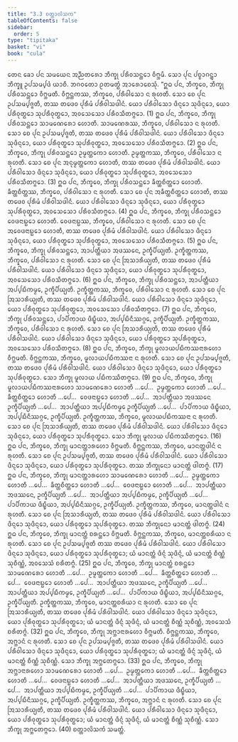 ```yaml
---
title: "3.3 ᨧᨲ᩠ᨲᩣᩃᩦᩈᨠ"
tableOfContents: false
sidebar:
  order: 5
type: "tipitaka"
basket: "vi"
book: "cula"
---
```



<DynamicBreadcrumb />

<Division number="160" book="cula">

<Paragraph number="673" book="cula">
ᨲᩮᨶ ᨡᩮᩣ ᨸᨶ ᩈᨾᨿᩮᨶ ᩋᨬ᩠ᨬᨲᩁᩮᩣ ᨽᩥᨠ᩠ᨡᩩ ᨸᩁᩥᩅᩈᨶ᩠ᨲᩮᩣ ᩅᩥᨻ᩠ᨽᨾᩥ. ᩈᩮᩣ ᨸᩩᨶ ᨸᨧ᩠ᨧᩣᨣᨶ᩠ᨲ᩠ᩅᩣ ᨽᩥᨠ᩠ᨡᩪ ᩏᨸᩈᨾ᩠ᨸᨴᩴ ᨿᩣᨧᩥ. ᨽᨣᩅᨲᩮᩣ ᩑᨲᨾᨲ᩠ᨳᩴ ᩋᩣᩁᩮᩣᨧᩮᩈᩩᩴ.
</Paragraph>

<Paragraph number="674" book="cula">
“ᩍᨵ ᨸᨶ, ᨽᩥᨠ᩠ᨡᩅᩮ, ᨽᩥᨠ᩠ᨡᩩ ᨸᩁᩥᩅᩈᨶ᩠ᨲᩮᩣ ᩅᩥᨻ᩠ᨽᨾᨲᩥ. ᩅᩥᨻ᩠ᨽᨶ᩠ᨲᨠᩔ, ᨽᩥᨠ᩠ᨡᩅᩮ, ᨸᩁᩥᩅᩤᩈᩮᩣ ᨶ ᩁᩩᩉᨲᩥ. ᩈᩮᩣ ᨧᩮ ᨸᩩᨶ ᩏᨸᩈᨾ᩠ᨸᨩ᩠ᨩᨲᩥ, ᨲᩔ ᨲᨴᩮᩅ ᨸᩩᩁᩥᨾᩴ ᨸᩁᩥᩅᩤᩈᨴᩤᨶᩴ. ᨿᩮᩣ ᨸᩁᩥᩅᩤᩈᩮᩣ ᨴᩥᨶ᩠ᨶᩮᩣ ᩈᩩᨴᩥᨶ᩠ᨶᩮᩣ, ᨿᩮᩣ ᨸᩁᩥᩅᩩᨲ᩠ᨳᩮᩣ ᩈᩩᨸᩁᩥᩅᩩᨲ᩠ᨳᩮᩣ, ᩋᩅᩈᩮᩈᩮᩣ ᨸᩁᩥᩅᩈᩥᨲᨻ᩠ᨻᩮᩣ. (1)
</Paragraph>

<Paragraph number="675" book="cula">
ᩍᨵ ᨸᨶ, ᨽᩥᨠ᩠ᨡᩅᩮ, ᨽᩥᨠ᩠ᨡᩩ ᨸᩁᩥᩅᩈᨶ᩠ᨲᩮᩣ ᩈᩣᨾᨱᩮᩁᩮᩣ ᩉᩮᩣᨲᩥ. ᩈᩣᨾᨱᩮᩁᩔ, ᨽᩥᨠ᩠ᨡᩅᩮ, ᨸᩁᩥᩅᩤᩈᩮᩣ ᨶ ᩁᩩᩉᨲᩥ. ᩈᩮᩣ ᨧᩮ ᨸᩩᨶ ᩏᨸᩈᨾ᩠ᨸᨩ᩠ᨩᨲᩥ, ᨲᩔ ᨲᨴᩮᩅ ᨸᩩᩁᩥᨾᩴ ᨸᩁᩥᩅᩤᩈᨴᩤᨶᩴ. ᨿᩮᩣ ᨸᩁᩥᩅᩤᩈᩮᩣ ᨴᩥᨶ᩠ᨶᩮᩣ ᩈᩩᨴᩥᨶ᩠ᨶᩮᩣ, ᨿᩮᩣ ᨸᩁᩥᩅᩩᨲ᩠ᨳᩮᩣ ᩈᩩᨸᩁᩥᩅᩩᨲ᩠ᨳᩮᩣ, ᩋᩅᩈᩮᩈᩮᩣ ᨸᩁᩥᩅᩈᩥᨲᨻ᩠ᨻᩮᩣ. (2)
</Paragraph>

<Paragraph number="676" book="cula">
ᩍᨵ ᨸᨶ, ᨽᩥᨠ᩠ᨡᩅᩮ, ᨽᩥᨠ᩠ᨡᩩ ᨸᩁᩥᩅᩈᨶ᩠ᨲᩮᩣ ᩏᨾ᩠ᨾᨲ᩠ᨲᨠᩮᩣ ᩉᩮᩣᨲᩥ. ᩏᨾ᩠ᨾᨲ᩠ᨲᨠᩔ, ᨽᩥᨠ᩠ᨡᩅᩮ, ᨸᩁᩥᩅᩤᩈᩮᩣ ᨶ ᩁᩩᩉᨲᩥ. ᩈᩮᩣ ᨧᩮ ᨸᩩᨶ ᩋᨶᩩᨾ᩠ᨾᨲ᩠ᨲᨠᩮᩣ ᩉᩮᩣᨲᩥ, ᨲᩔ ᨲᨴᩮᩅ ᨸᩩᩁᩥᨾᩴ ᨸᩁᩥᩅᩤᩈᨴᩤᨶᩴ. ᨿᩮᩣ ᨸᩁᩥᩅᩤᩈᩮᩣ ᨴᩥᨶ᩠ᨶᩮᩣ ᩈᩩᨴᩥᨶ᩠ᨶᩮᩣ, ᨿᩮᩣ ᨸᩁᩥᩅᩩᨲ᩠ᨳᩮᩣ ᩈᩩᨸᩁᩥᩅᩩᨲ᩠ᨳᩮᩣ, ᩋᩅᩈᩮᩈᩮᩣ ᨸᩁᩥᩅᩈᩥᨲᨻ᩠ᨻᩮᩣ. (3)
</Paragraph>

<Paragraph number="677" book="cula">
ᩍᨵ ᨸᨶ, ᨽᩥᨠ᩠ᨡᩅᩮ, ᨽᩥᨠ᩠ᨡᩩ ᨸᩁᩥᩅᩈᨶ᩠ᨲᩮᩣ ᨡᩥᨲ᩠ᨲᨧᩥᨲ᩠ᨲᩮᩣ ᩉᩮᩣᨲᩥ. ᨡᩥᨲ᩠ᨲᨧᩥᨲ᩠ᨲᩔ, ᨽᩥᨠ᩠ᨡᩅᩮ, ᨸᩁᩥᩅᩤᩈᩮᩣ ᨶ ᩁᩩᩉᨲᩥ. ᩈᩮᩣ ᨧᩮ ᨸᩩᨶ ᩋᨡᩥᨲ᩠ᨲᨧᩥᨲ᩠ᨲᩮᩣ ᩉᩮᩣᨲᩥ, ᨲᩔ ᨲᨴᩮᩅ ᨸᩩᩁᩥᨾᩴ ᨸᩁᩥᩅᩤᩈᨴᩤᨶᩴ. ᨿᩮᩣ ᨸᩁᩥᩅᩤᩈᩮᩣ ᨴᩥᨶ᩠ᨶᩮᩣ ᩈᩩᨴᩥᨶ᩠ᨶᩮᩣ, ᨿᩮᩣ ᨸᩁᩥᩅᩩᨲ᩠ᨳᩮᩣ ᩈᩩᨸᩁᩥᩅᩩᨲ᩠ᨳᩮᩣ, ᩋᩅᩈᩮᩈᩮᩣ ᨸᩁᩥᩅᩈᩥᨲᨻ᩠ᨻᩮᩣ. (4)
</Paragraph>

<Paragraph number="678" book="cula">
ᩍᨵ ᨸᨶ, ᨽᩥᨠ᩠ᨡᩅᩮ, ᨽᩥᨠ᩠ᨡᩩ ᨸᩁᩥᩅᩈᨶ᩠ᨲᩮᩣ ᩅᩮᨴᨶᩣᨭ᩠ᨭᩮᩣ ᩉᩮᩣᨲᩥ. ᩅᩮᨴᨶᩣᨭ᩠ᨭᩔ, ᨽᩥᨠ᩠ᨡᩅᩮ, ᨸᩁᩥᩅᩤᩈᩮᩣ ᨶ ᩁᩩᩉᨲᩥ. ᩈᩮᩣ ᨧᩮ ᨸᩩᨶ ᩋᩅᩮᨴᨶᩣᨭ᩠ᨭᩮᩣ ᩉᩮᩣᨲᩥ, ᨲᩔ ᨲᨴᩮᩅ ᨸᩩᩁᩥᨾᩴ ᨸᩁᩥᩅᩤᩈᨴᩤᨶᩴ. ᨿᩮᩣ ᨸᩁᩥᩅᩤᩈᩮᩣ ᨴᩥᨶ᩠ᨶᩮᩣ ᩈᩩᨴᩥᨶ᩠ᨶᩮᩣ, ᨿᩮᩣ ᨸᩁᩥᩅᩩᨲ᩠ᨳᩮᩣ ᩈᩩᨸᩁᩥᩅᩩᨲ᩠ᨳᩮᩣ, ᩋᩅᩈᩮᩈᩮᩣ ᨸᩁᩥᩅᩈᩥᨲᨻ᩠ᨻᩮᩣ. (5)
</Paragraph>

<Paragraph number="679" book="cula">
ᩍᨵ ᨸᨶ, ᨽᩥᨠ᩠ᨡᩅᩮ, ᨽᩥᨠ᩠ᨡᩩ ᨸᩁᩥᩅᩈᨶ᩠ᨲᩮᩣ, ᩋᩣᨸᨲ᩠ᨲᩥᨿᩣ ᩋᨴᩔᨶᩮ, ᩏᨠ᩠ᨡᩥᨸᩥᨿ᩠ᨿᨲᩥ. ᩏᨠ᩠ᨡᩥᨲ᩠ᨲᨠᩔ, ᨽᩥᨠ᩠ᨡᩅᩮ, ᨸᩁᩥᩅᩤᩈᩮᩣ ᨶ ᩁᩩᩉᨲᩥ. ᩈᩮᩣ ᨧᩮ ᨸᩩᨶ ᩒᩈᩣᩁᩥᨿ᩠ᨿᨲᩥ, ᨲᩔ ᨲᨴᩮᩅ ᨸᩩᩁᩥᨾᩴ ᨸᩁᩥᩅᩤᩈᨴᩤᨶᩴ. ᨿᩮᩣ ᨸᩁᩥᩅᩤᩈᩮᩣ ᨴᩥᨶ᩠ᨶᩮᩣ ᩈᩩᨴᩥᨶ᩠ᨶᩮᩣ, ᨿᩮᩣ ᨸᩁᩥᩅᩩᨲ᩠ᨳᩮᩣ ᩈᩩᨸᩁᩥᩅᩩᨲ᩠ᨳᩮᩣ, ᩋᩅᩈᩮᩈᩮᩣ ᨸᩁᩥᩅᩈᩥᨲᨻ᩠ᨻᩮᩣ. (6)
</Paragraph>

<Paragraph number="680" book="cula">
ᩍᨵ ᨸᨶ, ᨽᩥᨠ᩠ᨡᩅᩮ, ᨽᩥᨠ᩠ᨡᩩ ᨸᩁᩥᩅᩈᨶ᩠ᨲᩮᩣ, ᩋᩣᨸᨲ᩠ᨲᩥᨿᩣ ᩋᨸ᩠ᨸᨭᩥᨠᨾ᩠ᨾᩮ, ᩏᨠ᩠ᨡᩥᨸᩥᨿ᩠ᨿᨲᩥ. ᩏᨠ᩠ᨡᩥᨲ᩠ᨲᨠᩔ, ᨽᩥᨠ᩠ᨡᩅᩮ, ᨸᩁᩥᩅᩤᩈᩮᩣ ᨶ ᩁᩩᩉᨲᩥ. ᩈᩮᩣ ᨧᩮ ᨸᩩᨶ ᩒᩈᩣᩁᩥᨿ᩠ᨿᨲᩥ, ᨲᩔ ᨲᨴᩮᩅ ᨸᩩᩁᩥᨾᩴ ᨸᩁᩥᩅᩤᩈᨴᩤᨶᩴ. ᨿᩮᩣ ᨸᩁᩥᩅᩤᩈᩮᩣ ᨴᩥᨶ᩠ᨶᩮᩣ ᩈᩩᨴᩥᨶ᩠ᨶᩮᩣ, ᨿᩮᩣ ᨸᩁᩥᩅᩩᨲ᩠ᨳᩮᩣ ᩈᩩᨸᩁᩥᩅᩩᨲ᩠ᨳᩮᩣ, ᩋᩅᩈᩮᩈᩮᩣ ᨸᩁᩥᩅᩈᩥᨲᨻ᩠ᨻᩮᩣ. (7)
</Paragraph>

<Paragraph number="681" book="cula">
ᩍᨵ ᨸᨶ, ᨽᩥᨠ᩠ᨡᩅᩮ, ᨽᩥᨠ᩠ᨡᩩ ᨸᩁᩥᩅᩈᨶ᩠ᨲᩮᩣ, ᨸᩣᨸᩥᨠᩣᨿ ᨴᩥᨭ᩠ᨮᩥᨿᩣ, ᩋᨸ᩠ᨸᨭᩥᨶᩥᩔᨣ᩠ᨣᩮ, ᩏᨠ᩠ᨡᩥᨸᩥᨿ᩠ᨿᨲᩥ. ᩏᨠ᩠ᨡᩥᨲ᩠ᨲᨠᩔ, ᨽᩥᨠ᩠ᨡᩅᩮ, ᨸᩁᩥᩅᩤᩈᩮᩣ ᨶ ᩁᩩᩉᨲᩥ. ᩈᩮᩣ ᨧᩮ ᨸᩩᨶ ᩒᩈᩣᩁᩥᨿ᩠ᨿᨲᩥ, ᨲᩔ ᨲᨴᩮᩅ ᨸᩩᩁᩥᨾᩴ ᨸᩁᩥᩅᩤᩈᨴᩤᨶᩴ. ᨿᩮᩣ ᨸᩁᩥᩅᩤᩈᩮᩣ ᨴᩥᨶ᩠ᨶᩮᩣ ᩈᩩᨴᩥᨶ᩠ᨶᩮᩣ, ᨿᩮᩣ ᨸᩁᩥᩅᩩᨲ᩠ᨳᩮᩣ ᩈᩩᨸᩁᩥᩅᩩᨲ᩠ᨳᩮᩣ, ᩋᩅᩈᩮᩈᩮᩣ ᨸᩁᩥᩅᩈᩥᨲᨻ᩠ᨻᩮᩣ. (8)
</Paragraph>

</Division>
<Division number="161" book="cula">

<Paragraph number="682" book="cula">
ᩍᨵ ᨸᨶ, ᨽᩥᨠ᩠ᨡᩅᩮ, ᨽᩥᨠ᩠ᨡᩩ ᨾᩪᩃᩣᨿᨸᨭᩥᨠᩔᨶᩣᩁᩉᩮᩣ ᩅᩥᨻ᩠ᨽᨾᨲᩥ. ᩅᩥᨻ᩠ᨽᨶ᩠ᨲᨠᩔ, ᨽᩥᨠ᩠ᨡᩅᩮ, ᨾᩪᩃᩣᨿᨸᨭᩥᨠᩔᨶᩣ ᨶ ᩁᩩᩉᨲᩥ. ᩈᩮᩣ ᨧᩮ ᨸᩩᨶ ᩏᨸᩈᨾ᩠ᨸᨩ᩠ᨩᨲᩥ, ᨲᩔ ᨲᨴᩮᩅ ᨸᩩᩁᩥᨾᩴ ᨸᩁᩥᩅᩤᩈᨴᩤᨶᩴ. ᨿᩮᩣ ᨸᩁᩥᩅᩤᩈᩮᩣ ᨴᩥᨶ᩠ᨶᩮᩣ ᩈᩩᨴᩥᨶ᩠ᨶᩮᩣ, ᨿᩮᩣ ᨸᩁᩥᩅᩩᨲ᩠ᨳᩮᩣ ᩈᩩᨸᩁᩥᩅᩩᨲ᩠ᨳᩮᩣ. ᩈᩮᩣ ᨽᩥᨠ᩠ᨡᩩ ᨾᩪᩃᩣᨿ ᨸᨭᩥᨠᩔᩥᨲᨻ᩠ᨻᩮᩣ. (9)
</Paragraph>

<Paragraph number="683" book="cula">
ᩍᨵ ᨸᨶ, ᨽᩥᨠ᩠ᨡᩅᩮ, ᨽᩥᨠ᩠ᨡᩩ ᨾᩪᩃᩣᨿᨸᨭᩥᨠᩔᨶᩣᩁᩉᩮᩣ ᩈᩣᨾᨱᩮᩁᩮᩣ ᩉᩮᩣᨲᩥ …ᨸᩮ…  ᩏᨾ᩠ᨾᨲ᩠ᨲᨠᩮᩣ ᩉᩮᩣᨲᩥ …ᨸᩮ…  ᨡᩥᨲ᩠ᨲᨧᩥᨲ᩠ᨲᩮᩣ ᩉᩮᩣᨲᩥ …ᨸᩮ…  ᩅᩮᨴᨶᩣᨭ᩠ᨭᩮᩣ ᩉᩮᩣᨲᩥ …ᨸᩮ…  ᩋᩣᨸᨲ᩠ᨲᩥᨿᩣ ᩋᨴᩔᨶᩮ ᩏᨠ᩠ᨡᩥᨸᩥᨿ᩠ᨿᨲᩥ …ᨸᩮ…  ᩋᩣᨸᨲ᩠ᨲᩥᨿᩣ ᩋᨸ᩠ᨸᨭᩥᨠᨾ᩠ᨾᩮ ᩏᨠ᩠ᨡᩥᨸᩥᨿ᩠ᨿᨲᩥ …ᨸᩮ…  ᨸᩣᨸᩥᨠᩣᨿ ᨴᩥᨭ᩠ᨮᩥᨿᩣ, ᩋᨸ᩠ᨸᨭᩥᨶᩥᩔᨣ᩠ᨣᩮ, ᩏᨠ᩠ᨡᩥᨸᩥᨿ᩠ᨿᨲᩥ. ᩏᨠ᩠ᨡᩥᨲ᩠ᨲᨠᩔ, ᨽᩥᨠ᩠ᨡᩅᩮ, ᨾᩪᩃᩣᨿᨸᨭᩥᨠᩔᨶᩣ ᨶ ᩁᩩᩉᨲᩥ. ᩈᩮᩣ ᨧᩮ ᨸᩩᨶ ᩒᩈᩣᩁᩥᨿ᩠ᨿᨲᩥ, ᨲᩔ ᨲᨴᩮᩅ ᨸᩩᩁᩥᨾᩴ ᨸᩁᩥᩅᩤᩈᨴᩤᨶᩴ. ᨿᩮᩣ ᨸᩁᩥᩅᩤᩈᩮᩣ ᨴᩥᨶ᩠ᨶᩮᩣ ᩈᩩᨴᩥᨶ᩠ᨶᩮᩣ, ᨿᩮᩣ ᨸᩁᩥᩅᩩᨲ᩠ᨳᩮᩣ ᩈᩩᨸᩁᩥᩅᩩᨲ᩠ᨳᩮᩣ. ᩈᩮᩣ ᨽᩥᨠ᩠ᨡᩩ ᨾᩪᩃᩣᨿ ᨸᨭᩥᨠᩔᩥᨲᨻ᩠ᨻᩮᩣ. (16)
</Paragraph>

</Division>
<Division number="162" book="cula">

<Paragraph number="684" book="cula">
ᩍᨵ ᨸᨶ, ᨽᩥᨠ᩠ᨡᩅᩮ, ᨽᩥᨠ᩠ᨡᩩ ᨾᩣᨶᨲ᩠ᨲᩣᩁᩉᩮᩣ ᩅᩥᨻ᩠ᨽᨾᨲᩥ. ᩅᩥᨻ᩠ᨽᨶ᩠ᨲᨠᩔ, ᨽᩥᨠ᩠ᨡᩅᩮ, ᨾᩣᨶᨲ᩠ᨲᨴᩤᨶᩴ ᨶ ᩁᩩᩉᨲᩥ. ᩈᩮᩣ ᨧᩮ ᨸᩩᨶ ᩏᨸᩈᨾ᩠ᨸᨩ᩠ᨩᨲᩥ, ᨲᩔ ᨲᨴᩮᩅ ᨸᩩᩁᩥᨾᩴ ᨸᩁᩥᩅᩤᩈᨴᩤᨶᩴ. ᨿᩮᩣ ᨸᩁᩥᩅᩤᩈᩮᩣ ᨴᩥᨶ᩠ᨶᩮᩣ ᩈᩩᨴᩥᨶ᩠ᨶᩮᩣ, ᨿᩮᩣ ᨸᩁᩥᩅᩩᨲ᩠ᨳᩮᩣ ᩈᩩᨸᩁᩥᩅᩩᨲ᩠ᨳᩮᩣ. ᨲᩔ ᨽᩥᨠ᩠ᨡᩩᨶᩮᩣ ᨾᩣᨶᨲ᩠ᨲᩴ ᨴᩤᨲᨻ᩠ᨻᩴ. (17)
</Paragraph>

<Paragraph number="685" book="cula">
ᩍᨵ ᨸᨶ, ᨽᩥᨠ᩠ᨡᩅᩮ, ᨽᩥᨠ᩠ᨡᩩ ᨾᩣᨶᨲ᩠ᨲᩣᩁᩉᩮᩣ ᩈᩣᨾᨱᩮᩁᩮᩣ ᩉᩮᩣᨲᩥ …ᨸᩮ…  ᩏᨾ᩠ᨾᨲ᩠ᨲᨠᩮᩣ ᩉᩮᩣᨲᩥ …ᨸᩮ…  ᨡᩥᨲ᩠ᨲᨧᩥᨲ᩠ᨲᩮᩣ ᩉᩮᩣᨲᩥ …ᨸᩮ…  ᩅᩮᨴᨶᩣᨭ᩠ᨭᩮᩣ ᩉᩮᩣᨲᩥ …ᨸᩮ…  ᩋᩣᨸᨲ᩠ᨲᩥᨿᩣ ᩋᨴᩔᨶᩮ, ᩏᨠ᩠ᨡᩥᨸᩥᨿ᩠ᨿᨲᩥ …ᨸᩮ…  ᩋᩣᨸᨲ᩠ᨲᩥᨿᩣ ᩋᨸ᩠ᨸᨭᩥᨠᨾ᩠ᨾᩮ, ᩏᨠ᩠ᨡᩥᨸᩥᨿ᩠ᨿᨲᩥ …ᨸᩮ…  ᨸᩣᨸᩥᨠᩣᨿ ᨴᩥᨭ᩠ᨮᩥᨿᩣ, ᩋᨸ᩠ᨸᨭᩥᨶᩥᩔᨣ᩠ᨣᩮ, ᩏᨠ᩠ᨡᩥᨸᩥᨿ᩠ᨿᨲᩥ. ᩏᨠ᩠ᨡᩥᨲ᩠ᨲᨠᩔ, ᨽᩥᨠ᩠ᨡᩅᩮ, ᨾᩣᨶᨲ᩠ᨲᨴᩤᨶᩴ ᨶ ᩁᩩᩉᨲᩥ. ᩈᩮᩣ ᨧᩮ ᨸᩩᨶ ᩒᩈᩣᩁᩥᨿ᩠ᨿᨲᩥ, ᨲᩔ ᨲᨴᩮᩅ ᨸᩩᩁᩥᨾᩴ ᨸᩁᩥᩅᩤᩈᨴᩤᨶᩴ. ᨿᩮᩣ ᨸᩁᩥᩅᩤᩈᩮᩣ ᨴᩥᨶ᩠ᨶᩮᩣ ᩈᩩᨴᩥᨶ᩠ᨶᩮᩣ, ᨿᩮᩣ ᨸᩁᩥᩅᩩᨲ᩠ᨳᩮᩣ ᩈᩩᨸᩁᩥᩅᩩᨲ᩠ᨳᩮᩣ. ᨲᩔ ᨽᩥᨠ᩠ᨡᩩᨶᩮᩣ ᨾᩣᨶᨲ᩠ᨲᩴ ᨴᩤᨲᨻ᩠ᨻᩴ. (24)
</Paragraph>

</Division>
<Division number="163" book="cula">

<Paragraph number="686" book="cula">
ᩍᨵ ᨸᨶ, ᨽᩥᨠ᩠ᨡᩅᩮ, ᨽᩥᨠ᩠ᨡᩩ ᨾᩣᨶᨲ᩠ᨲᩴ ᨧᩁᨶ᩠ᨲᩮᩣ ᩅᩥᨻ᩠ᨽᨾᨲᩥ. ᩅᩥᨻ᩠ᨽᨶ᩠ᨲᨠᩔ, ᨽᩥᨠ᩠ᨡᩅᩮ, ᨾᩣᨶᨲ᩠ᨲᨧᩁᩥᨿᩣ ᨶ ᩁᩩᩉᨲᩥ. ᩈᩮᩣ ᨧᩮ ᨸᩩᨶ ᩏᨸᩈᨾ᩠ᨸᨩ᩠ᨩᨲᩥ ᨲᩔ ᨲᨴᩮᩅ ᨸᩩᩁᩥᨾᩴ ᨸᩁᩥᩅᩤᩈᨴᩤᨶᩴ. ᨿᩮᩣ ᨸᩁᩥᩅᩤᩈᩮᩣ ᨴᩥᨶ᩠ᨶᩮᩣ ᩈᩩᨴᩥᨶ᩠ᨶᩮᩣ, ᨿᩮᩣ ᨸᩁᩥᩅᩩᨲ᩠ᨳᩮᩣ ᩈᩩᨸᩁᩥᩅᩩᨲ᩠ᨳᩮᩣ; ᨿᩴ ᨾᩣᨶᨲ᩠ᨲᩴ ᨴᩥᨶ᩠ᨶᩴ ᩈᩩᨴᩥᨶ᩠ᨶᩴ, ᨿᩴ ᨾᩣᨶᨲ᩠ᨲᩴ ᨧᩥᨱ᩠ᨱᩴ ᩈᩩᨧᩥᨱ᩠ᨱᩴ, ᩋᩅᩈᩮᩈᩴ ᨧᩁᩥᨲᨻ᩠ᨻᩴ. (25)
</Paragraph>

<Paragraph number="687" book="cula">
ᩍᨵ ᨸᨶ, ᨽᩥᨠ᩠ᨡᩅᩮ, ᨽᩥᨠ᩠ᨡᩩ ᨾᩣᨶᨲ᩠ᨲᩴ ᨧᩁᨶ᩠ᨲᩮᩣ ᩈᩣᨾᨱᩮᩁᩮᩣ ᩉᩮᩣᨲᩥ …ᨸᩮ…  ᩏᨾ᩠ᨾᨲ᩠ᨲᨠᩮᩣ ᩉᩮᩣᨲᩥ …ᨸᩮ…  ᨡᩥᨲ᩠ᨲᨧᩥᨲ᩠ᨲᩮᩣ ᩉᩮᩣᨲᩥ …ᨸᩮ…  ᩅᩮᨴᨶᩣᨭ᩠ᨭᩮᩣ ᩉᩮᩣᨲᩥ …ᨸᩮ…  ᩋᩣᨸᨲ᩠ᨲᩥᨿᩣ ᩋᨴᩔᨶᩮ, ᩏᨠ᩠ᨡᩥᨸᩥᨿ᩠ᨿᨲᩥ …ᨸᩮ…  ᩋᩣᨸᨲ᩠ᨲᩥᨿᩣ ᩋᨸ᩠ᨸᨭᩥᨠᨾ᩠ᨾᩮ, ᩏᨠ᩠ᨡᩥᨸᩥᨿ᩠ᨿᨲᩥ …ᨸᩮ…  ᨸᩣᨸᩥᨠᩣᨿ ᨴᩥᨭ᩠ᨮᩥᨿᩣ, ᩋᨸ᩠ᨸᨭᩥᨶᩥᩔᨣ᩠ᨣᩮ, ᩏᨠ᩠ᨡᩥᨸᩥᨿ᩠ᨿᨲᩥ. ᩏᨠ᩠ᨡᩥᨲ᩠ᨲᨠᩔ, ᨽᩥᨠ᩠ᨡᩅᩮ, ᨾᩣᨶᨲ᩠ᨲᨧᩁᩥᨿᩣ ᨶ ᩁᩩᩉᨲᩥ. ᩈᩮᩣ ᨧᩮ ᨸᩩᨶ ᩒᩈᩣᩁᩥᨿ᩠ᨿᨲᩥ, ᨲᩔ ᨲᨴᩮᩅ ᨸᩩᩁᩥᨾᩴ ᨸᩁᩥᩅᩤᩈᨴᩤᨶᩴ. ᨿᩮᩣ ᨸᩁᩥᩅᩤᩈᩮᩣ ᨴᩥᨶ᩠ᨶᩮᩣ ᩈᩩᨴᩥᨶ᩠ᨶᩮᩣ, ᨿᩮᩣ ᨸᩩᩁᩥᩅᩩᨲ᩠ᨳᩮᩣ ᩈᩩᨸᩁᩥᩅᩩᨲ᩠ᨳᩮᩣ; ᨿᩴ ᨾᩣᨶᨲ᩠ᨲᩴ ᨴᩥᨶ᩠ᨶᩴ ᩈᩩᨴᩥᨶ᩠ᨶᩴ, ᨿᩴ ᨾᩣᨶᨲ᩠ᨲᩴ ᨧᩥᨱ᩠ᨱᩴ ᩈᩩᨧᩥᨱ᩠ᨱᩴ, ᩋᩅᩈᩮᩈᩴ ᨧᩁᩥᨲᨻ᩠ᨻᩴ. (32)
</Paragraph>

</Division>
<Division number="164" book="cula">

<Paragraph number="688" book="cula">
ᩍᨵ ᨸᨶ, ᨽᩥᨠ᩠ᨡᩅᩮ, ᨽᩥᨠ᩠ᨡᩩ ᩋᨻ᩠ᨽᩣᨶᩣᩁᩉᩮᩣ ᩅᩥᨻ᩠ᨽᨾᨲᩥ. ᩅᩥᨻ᩠ᨽᨶ᩠ᨲᨠᩔ, ᨽᩥᨠ᩠ᨡᩅᩮ, ᩋᨻ᩠ᨽᩣᨶᩴ ᨶ ᩁᩩᩉᨲᩥ. ᩈᩮᩣ ᨧᩮ ᨸᩩᨶ ᩏᨸᩈᨾ᩠ᨸᨩ᩠ᨩᨲᩥ, ᨲᩔ ᨲᨴᩮᩅ ᨸᩩᩁᩥᨾᩴ ᨸᩁᩥᩅᩤᩈᨴᩤᨶᩴ. ᨿᩮᩣ ᨸᩁᩥᩅᩤᩈᩮᩣ ᨴᩥᨶ᩠ᨶᩮᩣ ᩈᩩᨴᩥᨶ᩠ᨶᩮᩣ, ᨿᩮᩣ ᨸᩁᩥᩅᩩᨲ᩠ᨳᩮᩣ ᩈᩩᨸᩁᩥᩅᩩᨲ᩠ᨳᩮᩣ; ᨿᩴ ᨾᩣᨶᨲ᩠ᨲᩴ ᨴᩥᨶ᩠ᨶᩴ ᩈᩩᨴᩥᨶ᩠ᨶᩴ, ᨿᩴ ᨾᩣᨶᨲ᩠ᨲᩴ ᨧᩥᨱ᩠ᨱᩴ ᩈᩩᨧᩥᨱ᩠ᨱᩴ. ᩈᩮᩣ ᨽᩥᨠ᩠ᨡᩩ ᩋᨻ᩠ᨽᩮᨲᨻ᩠ᨻᩮᩣ. (33)
</Paragraph>

<Paragraph number="689" book="cula">
ᩍᨵ ᨸᨶ, ᨽᩥᨠ᩠ᨡᩅᩮ, ᨽᩥᨠ᩠ᨡᩩ ᩋᨻ᩠ᨽᩣᨶᩣᩁᩉᩮᩣ ᩈᩣᨾᨱᩮᩁᩮᩣ ᩉᩮᩣᨲᩥ …ᨸᩮ…  ᩏᨾ᩠ᨾᨲ᩠ᨲᨠᩮᩣ ᩉᩮᩣᨲᩥ …ᨸᩮ…  ᨡᩥᨲ᩠ᨲᨧᩥᨲ᩠ᨲᩮᩣ ᩉᩮᩣᨲᩥ …ᨸᩮ…  ᩅᩮᨴᨶᩣᨭ᩠ᨭᩮᩣ ᩉᩮᩣᨲᩥ …ᨸᩮ…  ᩋᩣᨸᨲ᩠ᨲᩥᨿᩣ ᩋᨴᩔᨶᩮ, ᩏᨠ᩠ᨡᩥᨸᩥᨿ᩠ᨿᨲᩥ …ᨸᩮ…  ᩋᩣᨸᨲ᩠ᨲᩥᨿᩣ ᩋᨸ᩠ᨸᨭᩥᨠᨾ᩠ᨾᩮ, ᩏᨠ᩠ᨡᩥᨸᩥᨿ᩠ᨿᨲᩥ …ᨸᩮ…  ᨸᩣᨸᩥᨠᩣᨿ ᨴᩥᨭ᩠ᨮᩥᨿᩣ, ᩋᨸ᩠ᨸᨭᩥᨶᩥᩔᨣ᩠ᨣᩮ, ᩏᨠ᩠ᨡᩥᨸᩥᨿ᩠ᨿᨲᩥ. ᩏᨠ᩠ᨡᩥᨲ᩠ᨲᨠᩔ, ᨽᩥᨠ᩠ᨡᩅᩮ, ᩋᨻ᩠ᨽᩣᨶᩴ ᨶ ᩁᩩᩉᨲᩥ. ᩈᩮᩣ ᨧᩮ ᨸᩩᨶ ᩒᩈᩣᩁᩥᨿ᩠ᨿᨲᩥ, ᨲᩔ ᨲᨴᩮᩅ ᨸᩩᩁᩥᨾᩴ ᨸᩁᩥᩅᩤᩈᨴᩤᨶᩴ. ᨿᩮᩣ ᨸᩁᩥᩅᩤᩈᩮᩣ ᨴᩥᨶ᩠ᨶᩮᩣ ᩈᩩᨴᩥᨶ᩠ᨶᩮᩣ, ᨿᩮᩣ ᨸᩁᩥᩅᩩᨲ᩠ᨳᩮᩣ ᩈᩩᨸᩁᩥᩅᩩᨲ᩠ᨳᩮᩣ; ᨿᩴ ᨾᩣᨶᨲ᩠ᨲᩴ ᨴᩥᨶ᩠ᨶᩴ ᩈᩩᨴᩥᨶ᩠ᨶᩴ, ᨿᩴ ᨾᩣᨶᨲ᩠ᨲᩴ ᨧᩥᨱ᩠ᨱᩴ ᩈᩩᨧᩥᨱ᩠ᨱᩴ. ᩈᩮᩣ ᨽᩥᨠ᩠ᨡᩩ ᩋᨻ᩠ᨽᩮᨲᨻ᩠ᨻᩮᩣ. (40)

</Paragraph>
</Division>

<Paragraph number="690" type="center" book="cula">
ᨧᨲ᩠ᨲᩣᩃᩦᩈᨠᩴ ᩈᨾᨲ᩠ᨲᩴ.
</Paragraph>